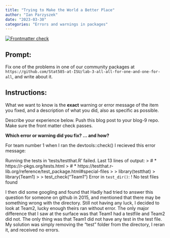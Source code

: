 ```yaml
---
title: "Trying to Make the World a Better Place"
author: "Ian Parzyszek"
date: "2023-03-30"
categories: "Errors and warnings in packages"
---
```


<!-- README.md is generated from README.Rmd. Please edit that file -->
<!-- badges: start -->
[![Frontmatter check](../../actions/workflows/check-yaml.yaml/badge.svg)](../../actions/workflows/check-yaml.yaml)
<!-- badges: end -->

## Prompt:

Fix one of the problems in one of our community packages at `https://github.com/Stat585-at-ISU/lab-3-all-all-for-one-and-one-for-all`, and write about it. 

## Instructions:

What we want to know is the **exact** warning or error message of the item you fixed, and a description of what you did, also as specific as possible. 

Describe your experience  below. Push this blog post to your blog-9 repo. Make sure the front matter check passes.

**Which error or warning did you fix? ... and how?**

For team number 1 when I ran the devtools::check() I recieved this error message: 

 Running the tests in ‘tests/testthat.R’ failed.
   Last 13 lines of output:
     > # * https://r-pkgs.org/tests.html
     > # * https://testthat.r-lib.org/reference/test_package.html#special-files
     > 
     > library(testthat)
     > library(Team1)
     > 
     > test_check("Team1")
     Error in `test_dir()`:
     ! No test files found

I then did some googling and found that Hadly had tried to answer this question for someone on github in 2015, and mentioned that there may be something wrong with the directory. Still not having any luck, I decided to look at Team2, lucky enough theirs ran without error. The only major difference that I saw at the surface was that Team1 had a testfile and Team2 did not. The only thing was that Team1 did not have any test in the test file. My solution was simply removing the "test" folder from the directory, I reran it, and received no errors.
